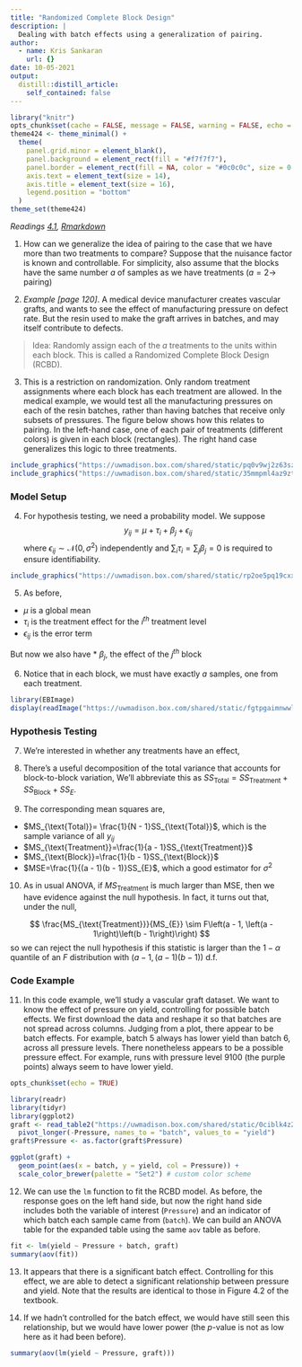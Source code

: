 ```yaml
---
title: "Randomized Complete Block Design"
description: |
  Dealing with batch effects using a generalization of pairing.
author:
  - name: Kris Sankaran
    url: {}
date: 10-05-2021
output:
  distill::distill_article:
    self_contained: false
---
```


```r
library("knitr")
opts_chunk$set(cache = FALSE, message = FALSE, warning = FALSE, echo = FALSE, fig.align = "center")
theme424 <- theme_minimal() + 
  theme(
    panel.grid.minor = element_blank(),
    panel.background = element_rect(fill = "#f7f7f7"),
    panel.border = element_rect(fill = NA, color = "#0c0c0c", size = 0.6),
    axis.text = element_text(size = 14),
    axis.title = element_text(size = 16),
    legend.position = "bottom"
  )
theme_set(theme424)
```

_Readings [4.1](https://www.wiley.com/en-us/Design+and+Analysis+of+Experiments%2C+10th+Edition-p-9781119492443#content-section), [Rmarkdown](https://github.com/krisrs1128/stat424_f21/blob/main/_posts/2021-08-03-week5-1/week5-1.Rmd)_

1. How can we generalize the idea of pairing to the case that we have more than
two treatments to compare? Suppose that the nuisance factor is known and
controllable. For simplicity, also assume that the blocks have the same number
$a$ of samples as we have treatments ($a=2 \to$ pairing)

2. _Example [page 120]_. A medical device manufacturer creates vascular grafts,
and wants to see the effect of manufacturing pressure on defect rate. But the resin
used to make the graft arrives in batches, and may itself contribute to defects.

> Idea: Randomly assign each of the $a$ treatments to the units within each block. This is called a Randomized Complete Block Design (RCBD).

3. This is a restriction on randomization. Only random treatment assignments
where each block has each treatment are allowed. In the medical example, we
would test all the manufacturing pressures on each of the resin batches, rather
than having batches that receive only subsets of pressures. The figure below
shows how this relates to pairing. In the left-hand case, one of each pair of
treatments (different colors) is given in each block (rectangles). The right
hand case generalizes this logic to three treatments.

```r
include_graphics("https://uwmadison.box.com/shared/static/pq0v9wj2z63szngnxqm0mjfiq323q28k.png")
include_graphics("https://uwmadison.box.com/shared/static/35mmpml4az9ztv2wd5zp45mxiun11gja.png")
```

### Model Setup

4. For hypothesis testing, we need a probability model. We suppose
$$
y_{ij} = \mu + \tau_i + \beta_{j} + \epsilon_{ij}
$$
  where $\epsilon_{ij} \sim \mathcal{N}\left(0, \sigma^2\right)$ independently
  and $\sum_{i}\tau_i=\sum_{j} \beta_j=0$ is required to ensure identifiability.
  
```r
include_graphics("https://uwmadison.box.com/shared/static/rp2oe5pq19cxxvgps7hie04c3tni14r2.png")
```

5. As before,
  * $\mu$ is a global mean
  * $\tau_i$ is the treatment effect for the $i^{th}$ treatment level
  * $\epsilon_{ij}$ is the error term
  
  But now we also have
  * $\beta_{j}$, the effect of the $j^{th}$ block

6. Notice that in each block, we must have exactly $a$ samples, one from each
treatment.

```r
library(EBImage)
display(readImage("https://uwmadison.box.com/shared/static/fgtpgaimnwwlm5s63bmj9f8ahe1nq4qp.png"))
```

### Hypothesis Testing

7. We’re interested in whether any treatments have an effect,
\begin{align*}
H_0 &: \tau_1 = \dots = \tau_a = 0 \\
H_{1} &: \tau_{i} \neq 0 \text{ for at least one } i
\end{align*}

8. There’s a useful decomposition of the total variance that accounts for block-to-block variation,
\begin{align*}
\sum_{i = 1}^{a}\sum_{j = 1}^{b}\left(y_{ij} - \bar{y}_{\cdot\cdot}\right)^2 = &b\sum_{i = 1}^{a} \left(\bar{y}_{i\cdot} - \bar{y}_{\cdot\cdot}\right)^2 + \\
& a \sum_{j = 1}^{b}\left(\bar{y}_{\cdot j} - \bar{y}_{\cdot\cdot}\right)^2 + \\
&\sum_{i = 1}^{a}\sum_{j = 1}^{b} \left(y_{ij} - \bar{y}_{i\cdot} - \bar{y}_{\cdot j} + \bar{y}_{\cdot\cdot}\right)^2
\end{align*}
  We’ll abbreviate this as $SS_{\text{Total}} = SS_{\text{Treatment}} + SS_{\text{Block}} + SS_{E}$.

9. The corresponding mean squares are,
  * $MS_{\text{Total}}= \frac{1}{N - 1}SS_{\text{Total}}$, which is the sample variance of all $y_{ij}$
  * $MS_{\text{Treatment}}=\frac{1}{a - 1}SS_{\text{Treatment}}$
  * $MS_{\text{Block}}=\frac{1}{b - 1}SS_{\text{Block}}$
  * $MSE=\frac{1}{(a - 1)(b - 1)}SS_{E}$, which a good estimator for $\sigma^2$

10. As in usual ANOVA, if $MS_{\text{Treatment}}$ is much larger than MSE, then we have evidence against the null hypothesis. In fact, it turns out that, under the null,

$$
\frac{MS_{\text{Treatment}}}{MS_{E}} \sim F\left(a - 1, \left(a - 1\right)\left(b - 1\right)\right)
$$
so we can reject the null hypothesis if this statistic is larger than the $1 - \alpha$
quantile of an $F$ distribution with $(a - 1, (a - 1)(b - 1))$ d.f.

### Code Example

11. In this code example, we'll study a vascular graft dataset. We want to know
the effect of pressure on yield, controlling for possible batch effects. We
first download the data and reshape it so that batches are not spread across
columns. Judging from a plot, there appear to be batch effects. For example,
batch 5 always has lower yield than batch 6, across all pressure levels. There
nonetheless appears to be a possible pressure effect. For example, runs with
pressure level 9100 (the purple points) always seem to have lower yield.

```r
opts_chunk$set(echo = TRUE)
```

```r
library(readr)
library(tidyr)
library(ggplot2)
graft <- read_table2("https://uwmadison.box.com/shared/static/0ciblk4z2f3k6zizbj4plg3q33w1d0n6.txt") %>%
  pivot_longer(-Pressure, names_to = "batch", values_to = "yield")
graft$Pressure <- as.factor(graft$Pressure)

ggplot(graft) +
  geom_point(aes(x = batch, y = yield, col = Pressure)) +
  scale_color_brewer(palette = "Set2") # custom color scheme
```

12. We can use the `lm` function to fit the RCBD model. As before, the response
goes on the left hand side, but now the right hand side includes both the
variable of interest (`Pressure`) and an indicator of which batch each sample
came from (`batch`). We can build an ANOVA table for the expanded table using
the same `aov` table as before.

```r
fit <- lm(yield ~ Pressure + batch, graft)
summary(aov(fit))
```

13. It appears that there is a significant batch effect. Controlling for this
effect, we are able to detect a significant relationship between pressure and
yield. Note that the results are identical to those in Figure 4.2 of the
textbook.

14. If we hadn't controlled for the batch effect, we would have still seen this
relationship, but we would have lower power (the $p$-value is not as low here as
it had been before).

```r
summary(aov(lm(yield ~ Pressure, graft)))
```
